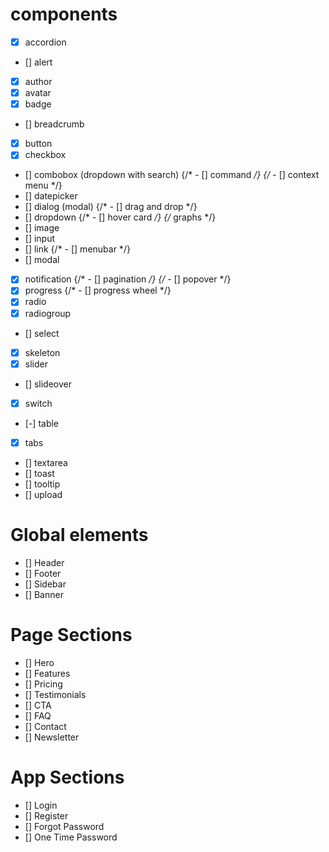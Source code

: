 # components

- [x] accordion
- [] alert
- [x] author
- [x] avatar
- [x] badge
- [] breadcrumb
- [x] button
- [x] checkbox
- [] combobox (dropdown with search)
  {/* - [] command */}
  {/* - [] context menu */}
- [] datepicker
- [] dialog (modal)
  {/* - [] drag and drop */}
- [] dropdown
  {/* - [] hover card */}
  {/* graphs */}
- [] image
- [] input
- [] link
  {/* - [] menubar */}
- [] modal
- [x] notification
      {/* - [] pagination */}
      {/* - [] popover */}
- [x] progress
  {/* - [] progress wheel */}
- [x] radio
- [x] radiogroup
- [] select
- [x] skeleton
- [x] slider
- [] slideover
- [x] switch
- [-] table
- [x] tabs
- [] textarea
- [] toast
- [] tooltip
- [] upload

# Global elements

- [] Header
- [] Footer
- [] Sidebar
- [] Banner

# Page Sections

- [] Hero
- [] Features
- [] Pricing
- [] Testimonials
- [] CTA
- [] FAQ
- [] Contact
- [] Newsletter

# App Sections

- [] Login
- [] Register
- [] Forgot Password
- [] One Time Password

